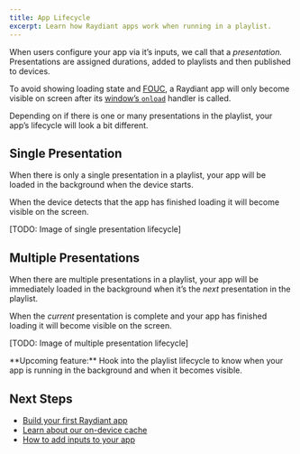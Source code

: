 ```yaml
---
title: App Lifecycle
excerpt: Learn how Raydiant apps work when running in a playlist.
---
```


When users configure your app via it’s inputs, we call that a _presentation._ Presentations are assigned durations, added to playlists and then published to devices.

To avoid showing loading state and [FOUC](https://en.wikipedia.org/wiki/Flash_of_unstyled_content), a Raydiant app will only become visible on screen after its [window’s `onload`](https://developer.mozilla.org/en-US/docs/Web/API/GlobalEventHandlers/onload) handler is called.

Depending on if there is one or many presentations in the playlist, your app’s lifecycle will look a bit different.

## Single Presentation

When there is only a single presentation in a playlist, your app will be loaded in the background when the device starts.

When the device detects that the app has finished loading it will become visible on the screen.

[TODO: Image of single presentation lifecycle]

## Multiple Presentations

When there are multiple presentations in a playlist, your app will be immediately loaded in the background when it’s the _next_ presentation in the playlist.

When the _current_ presentation is complete and your app has finished loading it will become visible on the screen.

[TODO: Image of multiple presentation lifecycle]

<Callout>
  **Upcoming feature:** Hook into the playlist lifecycle to know when your app
  is running in the background and when it becomes visible.
</Callout>

## Next Steps

- [Build your first Raydiant app](/docs/get-started/build-an-app)
- [Learn about our on-device cache](/docs/get-started/offline-support)
- [How to add inputs to your app](/docs/inputs)
